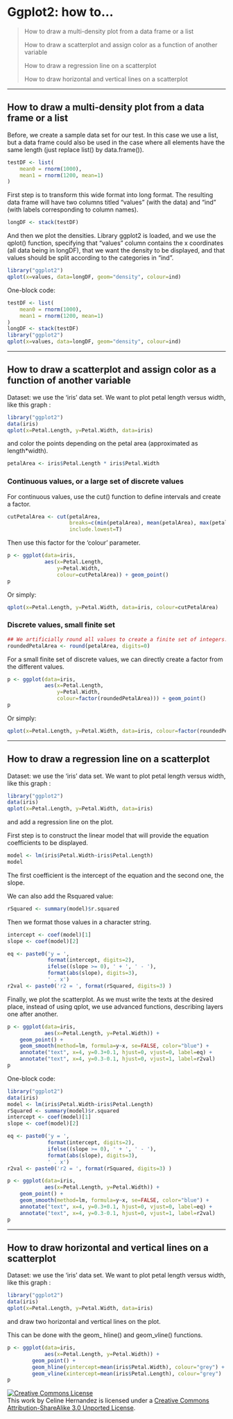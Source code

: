 Ggplot2: how to...
================================================================================

> How to draw a multi-density plot from a data frame or a list
> 
> How to draw a scatterplot and assign color as a function of another variable
> 
> How to draw a regression line on a scatterplot
> 
> How to draw horizontal and vertical lines on a scatterplot

--------------------------------------------------------------------------------

How to draw a multi-density plot from a data frame or a list
--------------------------------------------------------------------------------

Before, we create a sample data set for our test. In this case we use a list, but a data frame could also be used in the case where all elements have the same length (just replace list() by data.frame()). 
```r
testDF <- list(
    mean0 = rnorm(1000),
    mean1 = rnorm(1200, mean=1)
)
```

First step is to transform this wide format into long format. The resulting data frame will have two columns titled "values" (with the data) and "ind" (with labels corresponding to column names).
```r
longDF <- stack(testDF)
```

And then we plot the densities. Library ggplot2 is loaded, and we use the qplot() function, specifying that "values" column contains the x coordinates (all data being in longDF), that we want the density to be displayed, and that values should be split according to the categories in "ind".
```r
library("ggplot2")
qplot(x=values, data=longDF, geom="density", colour=ind)
```

One-block code:
```r
testDF <- list(
    mean0 = rnorm(1000),
    mean1 = rnorm(1200, mean=1)
)
longDF <- stack(testDF)
library("ggplot2")
qplot(x=values, data=longDF, geom="density", colour=ind)
```


--------------------------------------------------------------------------------


How to draw a scatterplot and assign color as a function of another variable
--------------------------------------------------------------------------------


Dataset: we use the 'iris' data set. We want to plot petal length versus width, like this graph :
```r
library("ggplot2")
data(iris)
qplot(x=Petal.Length, y=Petal.Width, data=iris)
```
and color the points depending on the petal area (approximated as length*width).
```r
petalArea <- iris$Petal.Length * iris$Petal.Width
```

### Continuous values, or a large set of discrete values 

For continuous values, use the cut() function to define intervals and create a factor.
```r
cutPetalArea <- cut(petalArea,
                    breaks=c(min(petalArea), mean(petalArea), max(petalArea)),
                    include.lowest=T)
```

Then use this factor for the 'colour' parameter.
```r
p <- ggplot(data=iris, 
            aes(x=Petal.Length, 
                y=Petal.Width, 
                colour=cutPetalArea)) + geom_point()
p
```

Or simply:

```r
qplot(x=Petal.Length, y=Petal.Width, data=iris, colour=cutPetalArea)
```

### Discrete values, small finite set

```r
## We artificially round all values to create a finite set of integers...
roundedPetalArea <- round(petalArea, digits=0)
```

For a small finite set of discrete values, we can directly create a factor from the different values. 

```r
p <- ggplot(data=iris, 
            aes(x=Petal.Length, 
                y=Petal.Width, 
                colour=factor(roundedPetalArea))) + geom_point()
p
```

Or simply:

```r
qplot(x=Petal.Length, y=Petal.Width, data=iris, colour=factor(roundedPetalArea))
```


--------------------------------------------------------------------------------

How to draw a regression line on a scatterplot
--------------------------------------------------------------------------------

Dataset: we use the 'iris' data set. We want to plot petal length versus width, like this graph :
```r
library("ggplot2")
data(iris)
qplot(x=Petal.Length, y=Petal.Width, data=iris)
```
and add a regression line on the plot.

First step is to construct the linear model that will provide the equation coefficients to be displayed.
```r
model <- lm(iris$Petal.Width~iris$Petal.Length)
model
```
The first coefficient is the intercept of the equation and the second one, the slope.

We can also add the Rsquared value:
```r
rSquared <- summary(model)$r.squared
```

Then we format those values in a character string.
```r
intercept <- coef(model)[1]
slope <- coef(model)[2]

eq <- paste0('y = ', 
             format(intercept, digits=2), 
             ifelse((slope >= 0), ' + ', ' - '), 
             format(abs(slope), digits=3), 
             ' . x')    
r2val <- paste0('r2 = ', format(rSquared, digits=3) )
```

Finally, we plot the scatterplot. As we must write the texts at the desired place, instead of using qplot, we use advanced functions, describing layers one after another.
```r
p <- ggplot(data=iris, 
            aes(x=Petal.Length, y=Petal.Width)) + 
    geom_point() + 
    geom_smooth(method=lm, formula=y~x, se=FALSE, color="blue") +
    annotate("text", x=4, y=0.3+0.1, hjust=0, vjust=0, label=eq) + 
    annotate("text", x=4, y=0.3-0.1, hjust=0, vjust=1, label=r2val) 
p
```

One-block code:

```r
library("ggplot2")
data(iris)
model <- lm(iris$Petal.Width~iris$Petal.Length)
rSquared <- summary(model)$r.squared
intercept <- coef(model)[1]
slope <- coef(model)[2]

eq <- paste0('y = ', 
             format(intercept, digits=2), 
             ifelse((slope >= 0), ' + ', ' - '), 
             format(abs(slope), digits=3), 
             ' . x')    
r2val <- paste0('r2 = ', format(rSquared, digits=3) )

p <- ggplot(data=iris, 
            aes(x=Petal.Length, y=Petal.Width)) + 
    geom_point() + 
    geom_smooth(method=lm, formula=y~x, se=FALSE, color="blue") +
    annotate("text", x=4, y=0.3+0.1, hjust=0, vjust=0, label=eq) + 
    annotate("text", x=4, y=0.3-0.1, hjust=0, vjust=1, label=r2val) 
p
```

--------------------------------------------------------------------------------

How to draw horizontal and vertical lines on a scatterplot
--------------------------------------------------------------------------------

Dataset: we use the 'iris' data set. We want to plot petal length versus width, like this graph :
```r
library("ggplot2")
data(iris)
qplot(x=Petal.Length, y=Petal.Width, data=iris)
```
and draw two horizontal and vertical lines on the plot.

This can be done with the geom_ hline() and geom_vline() functions.
```r
p <- ggplot(data=iris, 
            aes(x=Petal.Length, y=Petal.Width)) + 
        geom_point() + 
        geom_hline(yintercept=mean(iris$Petal.Width), colour="grey") + 
        geom_vline(xintercept=mean(iris$Petal.Length), colour="grey")
p
```


<a rel="license" href="http://creativecommons.org/licenses/by-sa/3.0/deed.en_US"><img alt="Creative Commons License" style="border-width:0" src="http://i.creativecommons.org/l/by-sa/3.0/80x15.png" /></a><br />This work by <span xmlns:cc="http://creativecommons.org/ns#" property="cc:attributionName">Celine Hernandez</span> is licensed under a <a rel="license" href="http://creativecommons.org/licenses/by-sa/3.0/deed.en_US">Creative Commons Attribution-ShareAlike 3.0 Unported License</a>.